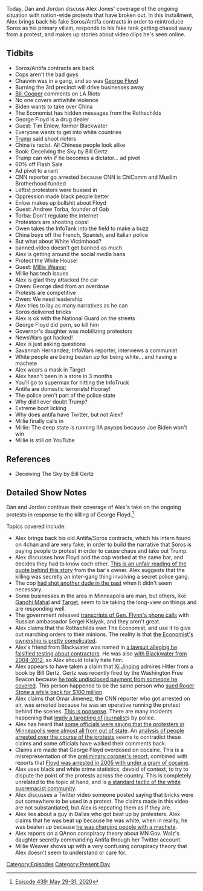 {{DEFAULTSORT:
    #_EPISODE_0439:May 29-31, 2020
}}{{Episode
    | title             = May 29-31, 2020
    | caption           = Listen to this episode on [https://knowledgefight.libsyn.com/439-may-29-31-2020 Libsyn] [https://open.spotify.com/episode/0WsecujY5tbujokupXOOx1 Spotify], Read the [[Transcript/439: May 29-31, 2020|Unofficial Transcript]]
    | episodeNumber     = 439
    | length            = 02:28:03
    | airDate           = June 1, 2020
    | coverageStartDate = May 29, 2020
    | coverageEndDate   = May 31, 2020
    | episodeType       = [[:Category:Present Day|Present Day]]
    | appearance        = [[George Soros]], [[Derek Chauvin]], [[George Floyd]], [[Bill Cooper]], [[Joe Biden]], [[Andrew Torba]], [[Millie Weaver]], [[Savannah Hernandez]]
    | previousEpisode   = [[438: May 26-28, 2020]]
    | nextEpisode       = [[440: June 1-2, 2020]]
}}

{{Stub}}

Today, Dan and Jordan discuss Alex Jones' coverage of the ongoing situation with nation-wide protests that have broken out. In this installment, Alex brings back his fake Soros/Antifa contracts in order to reintroduce Soros as his primary villain, responds to his fake tank getting chased away from a protest, and makes up stories about video clips he's seen online.

==Tidbits==

*Soros/Antifa contracts are back
*Cops aren't the bad guys
*Chauvin was in a gang, and so was [[George Floyd]]
*Burning the 3rd precinct will drive businesses away
*[[Bill Cooper]] comments on LA Riots
*No one covers antiwhite violence
*Biden wants to take over China
*The Economist has hidden messages from the Rothschilds
*George Floyd is a drug dealer
*Guest: Tim Enlow, former Blackwater
*Everyone wants to get into white countries
*[[Donald Trump|Trump]] said shoot rioters
*China is racist. All Chinese people look alike
*Book: Deceiving the Sky by Bill Gertz
*Trump can win if he becomes a dictator... ad pivot
*60% off Flash Sale
*Ad pivot to a rant
*CNN reporter go arrested because CNN is ChiComm and Muslim Brotherhood funded
*Leftist protestors were bussed in
*Oppression made black people better
*Enlow makes up bullshit about Floyd
*Guest: Andrew Torba, founder of Gab
*Torba: Don't regulate the internet
*Protestors are shooting cops!
*Owen takes the InfoTank into the field to make a buzz
*China buys off the French, Spanish, and Italian police
*But what about White Victimhood?
*banned.video doesn't get banned as much
*Alex is getting around the social media bans
*Protect the White House!
*Guest: [[Millie Weaver]]
*Millie has tech issues
*Alex is glad they attacked the car
*Owen: George died from an overdose
*Protests are competitive
*Owen: We need leadership
*Alex tries to lay as many narratives as he can
*Soros delivered bricks
*Alex is ok with the National Guard on the streets
*George Floyd did porn, so kill him
*Governor's daughter was mobilizing protestors
*NewsWars got hacked!
*Alex is just asking questions
*Savannah Hernandez, InfoWars reporter, interviews a communist
*White people are being beaten up for being white... and having a machete
*Alex wears a mask in Target
*Alex hasn't been in a store in 3 months
*You'll go to supermax for hitting the InfoTruck
*Antifa are domestic terrorists! Hooray!
*The police aren't part of the police state
*Why did I ever doubt Trump?
*Extreme boot licking
*Why does antifa have Twitter, but not Alex?
*Millie finally calls in
*Millie: The deep state is running IIA psyops because Joe Biden won't win
*Millie is still on YouTube

==References==

*Deceiving The Sky by Bill Gertz

==Detailed Show Notes==

Dan and Jordan continue their coverage of Alex's take on the ongoing protests in response to the killing of George Floyd.<ref>[https://knowledgefight.com/research/2020/6/1/episode-439-may-29-31-2020 Episode 439: May 29-31, 2020]</ref>

Topics covered include:

*Alex brings back his old Antifa/Soros contracts, which his intern found on 4chan and are very fake, in order to build the narrative that Soros is paying people to protest in order to cause chaos and take out Trump.
*Alex discusses how Floyd and the cop worked at the same bar, and decides they had to know each other. [https://kstp.com/news/george-floyd-fired-officer-overlapped-security-shifts-at-south-minneapolis-club-may-28-2020/5743990/ This is an unfair reading of the quote behind this story] from the bar's owner. Alex suggests that the killing was secretly an inter-gang thing involving a secret police gang.
*The cop [https://www.thedailybeast.com/minneapolis-man-alleges-derek-chauvin-tried-to-kill-him-before-he-kneeled-on-george-floyd had shot another dude in the past] when it didn't seem necessary.
*Some businesses in the area in Minneapolis are man, but others, like [https://indianexpress.com/article/trending/trending-globally/gandhi-mahal-restaurant-minneapolis-george-floyd-6434319/ Gandhi Mahal] and [https://corporate.target.com/article/2020/05/supporting-communities-minnesota-beyond Target], seem to be taking the long-view on things and are responding well.
*The government released [https://www.cnn.com/2020/05/29/politics/flynn-kislyak-transcripts-sent-to-congress/index.html transcripts of Gen. Flynn's phone calls] with Russian ambassador Sergei Kislyak, and they aren't great.
*Alex claims that the Rothschilds own The Economist, and use it to give out marching orders to their minions. The reality is that [https://www.politico.eu/article/agnellis-rothschilds-close-in-on-economist-magazine-sale-pearson/ the Economist's ownership is pretty complicated].
*Alex's friend from Blackwater was named in [https://www.wired.com/2012/07/blackwater-lawsuit/ a lawsuit alleging he falsified testing about contractors]. He was also [https://www.texastacticaltraininginstitute.com/pages/our-team with Blackwater from 2004-2012], so Alex should totally hate him.
*Alex appears to have taken a claim that [[Xi Jinping]] admires Hitler from a book by Bill Gertz. Gertz was recently fired by the Washington Free Beacon because [https://www.buzzfeednews.com/article/rosiegray/a-conservative-journalist-admitted-to-taking-100000-from he took undisclosed payment from someone he covered]. This person happened to be the same person who [https://fortune.com/2018/12/18/stone-infowars-spread-lies-chinese-billionaire/ sued Roger Stone a while back for $100 million].
*Alex claims that Omar Jimenez, the CNN reporter who got arrested on air, was arrested because he was an operative running the protest behind the scenes. [https://www.cnn.com/2020/05/29/us/minneapolis-cnn-crew-arrested/index.html This is nonsense]. There are many incidents happening that [https://www.dailymail.co.uk/news/article-8373001/Journalist-left-blind-one-eye-shot-rubber-bullet-Minneapolis-protest.html imply a targeting of journalist]s by police.
*Alex has heard that [https://www.kare11.com/article/news/local/george-floyd/minnneapolis-leaders-speak-on-riots-george-floyd/89-8dfdf050-39ef-4af8-8f00-0b0074df8fe2 some officials were saying that the protesters in Minneapolis were almost all from out of state]. An [https://www.kare11.com/article/news/investigations/kare-11-investigates-records-show-arrests-mostly-minnesotans-as-george-floyd-protests-riots-continue-minneapolis-st-paul/89-73f3e0e8-0664-41d5-8d3e-4467d04da7cb analysis of people arrested over the course of the protests] seems to contradict these claims and some officials have walked their comments back.
*Claims are made that George Floyd overdosed on cocaine. This is a misrepresentation of the [https://www.documentcloud.org/documents/6933246-Derek-Chauvin-Complaint.html preliminary coroner's report], combined with reports that [https://www.dailymail.co.uk/news/article-8366533/George-Floyd-moved-Minneapolis-start-new-life-released-prison-Texas.html Floyd was arrested in 2005 with under a gram of cocaine].
*Alex uses black and white crime statistics, devoid of context, to try to dispute the point of the protests across the country. This is completely unrelated to the topic at hand, and is [https://www.splcenter.org/20180614/biggest-lie-white-supremacist-propaganda-playbook-unraveling-truth-about-%E2%80%98black-white-crime a standard tactic of the white supremacist community].
*Alex discusses a Twitter video someone posted saying that bricks were put somewhere to be used in a protest. The claims made in this video are not substantiated, but Alex is repeating them as if they are.
*Alex lies about a guy in Dallas who got beat up by protesters. Alex claims that he was beat up because he was white, when in reality, he was beaten up because [https://dfw.cbslocal.com/2020/05/31/victim-assault-video-dallas-confronted-protesters-machete-protect-neighborhood-police-say/amp/?__twitter_impression=true he was charging people with a machete].
*Alex reports on a QAnon conspiracy theory about MN Gov. Walz's daughter secretly commanding Antifa through her Twitter account.
*Millie Weaver shows up with a very confusing conspiracy theory that Alex doesn't seem to understand or care for.

[[Category:Episodes]]
[[Category:Present Day]]
